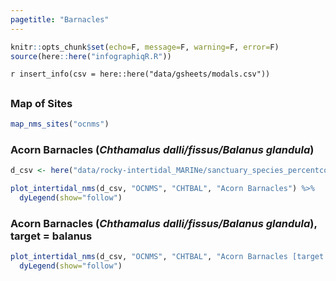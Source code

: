 ```yaml
---
pagetitle: "Barnacles"
---
```


```r
knitr::opts_chunk$set(echo=F, message=F, warning=F, error=F)
source(here::here("infographiqR.R"))
```

`r insert_info(csv = here::here("data/gsheets/modals.csv"))`

## {.tabset}

### Map of Sites

```r
map_nms_sites("ocnms")
```


### Acorn Barnacles (_Chthamalus dalli/fissus/Balanus glandula_) {.active}

```r
d_csv <- here("data/rocky-intertidal_MARINe/sanctuary_species_percentcover_new.csv")

plot_intertidal_nms(d_csv, "OCNMS", "CHTBAL", "Acorn Barnacles") %>%
  dyLegend(show="follow")
```


### Acorn Barnacles (_Chthamalus dalli/fissus/Balanus glandula_), target = balanus

```r
plot_intertidal_nms(d_csv, "OCNMS", "CHTBAL", "Acorn Barnacles [target = balanus]", c("balanus", "chthamalus_balanus")) %>% 
  dyLegend(show="follow")
```



